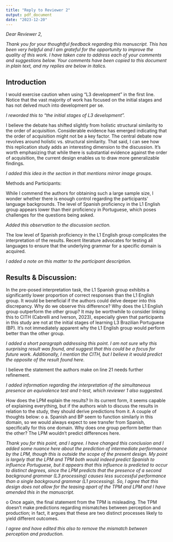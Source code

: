 ```yaml
---
title: "Reply to Reviewer 2"
output: pdf_document
date: "2023-12-20"
---
```


*Dear Reviewer 2,* 

*Thank you for your thoughtful feedback regarding this manuscript. This has been very helpful and I am grateful for the opportunity to improve the quality of this work. I have taken care to address each of your comments and suggestions below. Your comments have been copied to this document in plain text, and my replies are below in italics.*

## Introduction

I would exercise caution when using "L3 development" in the first line. Notice that the vast majority of work has focused on the initial stages and has not delved much into development per se.

*I reworded this to "the initial stages of L3 development".*

I believe the debate has shifted slightly from holistic structural similarity to the order of acquisition. Considerable evidence has emerged indicating that the order of acquisition might not be a key factor. The central debate now revolves around holistic vs. structural similarity. That said, I can see how this replication study adds an interesting dimension to the discussion. It's worth emphasizing that while there is substantial evidence against the order of acquisition, the current design enables us to draw more generalizable findings.

*I added this idea in the section in that mentions mirror image groups*. 

Methods and Participants:

While I commend the authors for obtaining such a large sample size, I wonder whether there is enough control regarding the participants' language backgrounds. The level of Spanish proficiency in the L1 English group appears lower than their proficiency in Portuguese, which poses challenges for the questions being asked.

*Added this observation to the discussion section.*

The low level of Spanish proficiency in the L1 English group complicates the interpretation of the results. Recent literature advocates for testing all languages to ensure that the underlying grammar for a specific domain is acquired.

*I added a note on this matter to the participant description.*

## Results & Discussion:

In the pre-posed interpretation task, the L1 Spanish group exhibits a significantly lower proportion of correct responses than the L1 English group. It would be beneficial if the authors could delve deeper into this discrepancy. Why do we observe this difference? Why does the L1 English group outperform the other group? It may be worthwhile to consider linking this to CITH (Cabrelli and Iverson, 2023), especially given that participants in this study are not at the initial stages of learning L3 Brazilian Portuguese (BP). It's not immediately apparent why the L1 English group would perform better than the other group.

*I added a short paragraph addressing this point. I am not sure why this surprising result was found, and suggest that this could be a focus for future work. Additionally, I mention the CITH, but I believe it would predict the opposite of the result found here.*

I believe the statement the authors make on line 21 needs further refinement.

*I added information regarding the interpretation of the simultaneous presence an equivalence test and t-test, which reviewer 1 also suggested.*

How does the LPM explain the results? In its current form, it seems capable of explaining everything, but if the authors wish to discuss the results in relation to the study, they
should derive predictions from it. A couple of thoughts below:
o a. Spanish and BP seem to function similarly in this domain, so we would always expect to see transfer from Spanish, specifically for this one domain. Why does one group perform better than the other? The LPM wouldn't predict differences here.

*Thank you for this point, and I agree. I have changed this conclusion and I added some nuance here about the prediction of intermediate performance by the LPM, though this is outside the scope of the present design. My point is largely that the LPM and TPM both would indeed predict Spanish to influence Portuguese, but it appears that this influence is predicted to occur to distinct degrees, since the LPM predicts that the presence of a second background grammar (L3 processing) causes less successful performance than a single background grammar (L1 processing). So, I agree that this design does not allow for the teasing apart of the TPM and LPM and I have amended this in the manuscript.*

o Once again, the final statement from the TPM is misleading. The TPM doesn't make predictions regarding mismatches between perception and production; in fact, it argues that these are two distinct processes likely to yield different outcomes.

*I agree and have edited this also to remove the mismatch between perception and production.*
